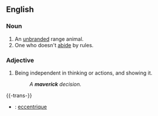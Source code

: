 ==English==
===Noun===
# An [[brand|unbrand]]ed range animal.
# One who doesn't [[abide]] by rules.

===Adjective===
#Being independent in thinking or actions, and showing it.
#: ''A '''maverick''' decision.''


{{-trans-}}

* {{fr}} : [[eccentrique]]